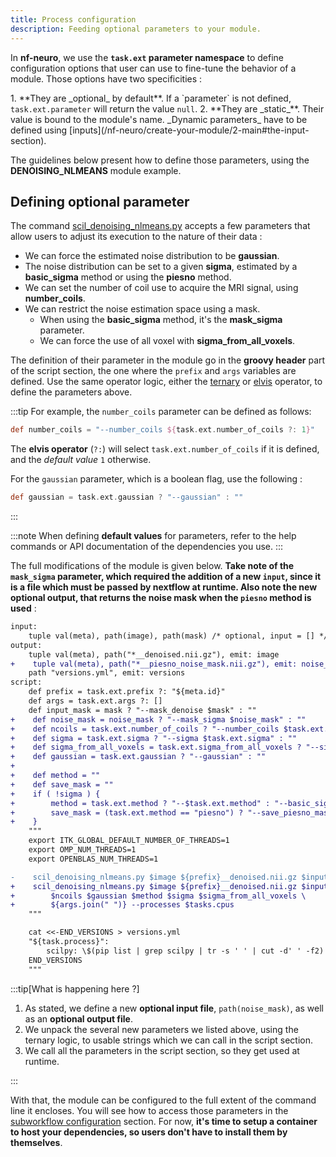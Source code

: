 ```yaml
---
title: Process configuration
description: Feeding optional parameters to your module.
---
```



In **nf-neuro**, we use the **<code class="dark:text-slate-200 text-slate-700">task.ext</code> parameter namespace** to define
configuration options that user can use to fine-tune the behavior of a module. Those options have two
specificities :

<Steps>
1. **They are _optional_ by default**. If a `parameter` is not defined, <code class="dark:text-slate-200 text-slate-700">task.ext.parameter</code>
   will return the value <code class="dark:text-blue-300 text-blue-500">null</code>.
2. **They are _static_**. Their value is bound to the module's name. _Dynamic parameters_ have to be defined using
   [inputs](/nf-neuro/create-your-module/2-main#the-input-section).
</Steps>

The guidelines below present how to define those parameters, using the **DENOISING_NLMEANS** module example.

## Defining optional parameter

The command [scil_denoising_nlmeans.py](https://scilpy.readthedocs.io/en/latest/scripts/scil_denoising_nlmeans.html) accepts a few
parameters that allow users to adjust its execution to the nature of their data :

- We can force the estimated noise distribution to be **gaussian**.
- The noise distribution can be set to a given **sigma**, estimated by a **basic_sigma** method
  or using the **piesno** method.
- We can set the number of coil use to acquire the MRI signal, using **number_coils**.
- We can restrict the noise estimation space using a mask.
  - When using the **basic_sigma** method, it's the **mask_sigma** parameter.
  - We can force the use of all voxel with **sigma_from_all_voxels**.

The definition of their parameter in the module go in the **groovy header** part of the script section, the one
where the `prefix` and `args` variables are defined. Use the same operator logic, either the [ternary](https://groovy-lang.org/operators.html#_ternary_operator)
or [elvis](https://groovy-lang.org/operators.html#_elvis_operator) operator, to define the parameters above.

:::tip
For example, the `number_coils` parameter can be defined as follows:

```groovy
def number_coils = "--number_coils ${task.ext.number_of_coils ?: 1}"
```

The **elvis operator** (<code class="dark:text-orange-300 text-yellow-800">?:</code>) will select <code class="dark:text-orange-300 text-yellow-800">task.ext.number_of_coils</code> if it is defined,
and the _default value_ <code class="dark:text-orange-300 text-yellow-800">1</code> otherwise.

For the `gaussian` parameter, which is a boolean flag, use the following :

```groovy
def gaussian = task.ext.gaussian ? "--gaussian" : ""
```

:::

:::note
When defining **default values** for parameters, refer to the help commands or API documentation
of the dependencies you use.
:::

The full modifications of the module is given below. **Take note of the `mask_sigma` parameter, which required
the addition of a new `input`, since it is a file which must be passed by nextflow at runtime. Also note the new
**optional output**, that returns the noise mask when the `piesno` method is used** :

```diff lang="groovy" ins=", path(noise_mask) /* optional, input = [] */" {"1": 2-5} {"2": 11} {"3": 28-31}
input:
    tuple val(meta), path(image), path(mask) /* optional, input = [] */, path(noise_mask) /* optional, input = [] */
output:
    tuple val(meta), path("*__denoised.nii.gz"), emit: image
+    tuple val(meta), path("*__piesno_noise_mask.nii.gz"), emit: noise_mask, optional: true
    path "versions.yml", emit: versions
script:
    def prefix = task.ext.prefix ?: "${meta.id}"
    def args = task.ext.args ?: []
    def input_mask = mask ? "--mask_denoise $mask" : ""
+    def noise_mask = noise_mask ? "--mask_sigma $noise_mask" : ""
+    def ncoils = task.ext.number_of_coils ? "--number_coils $task.ext.number_of_coils" : "--number_coils 1"
+    def sigma = task.ext.sigma ? "--sigma $task.ext.sigma" : ""
+    def sigma_from_all_voxels = task.ext.sigma_from_all_voxels ? "--sigma_from_all_voxels" : ""
+    def gaussian = task.ext.gaussian ? "--gaussian" : ""
+
+    def method = ""
+    def save_mask = ""
+    if ( !sigma ) {
+        method = task.ext.method ? "--$task.ext.method" : "--basic_sigma"
+        save_mask = (task.ext.method == "piesno") ? "--save_piesno_mask ${prefix}__piesno_noise_mask.nii.gz" : ""
+    }
    """
    export ITK_GLOBAL_DEFAULT_NUMBER_OF_THREADS=1
    export OMP_NUM_THREADS=1
    export OPENBLAS_NUM_THREADS=1

-    scil_denoising_nlmeans.py $image ${prefix}__denoised.nii.gz $input_mask ${args.join(" ")} --processes $task.cpus
+    scil_denoising_nlmeans.py $image ${prefix}__denoised.nii.gz $input_mask $noise_mask $save_mask \
+        $ncoils $gaussian $method $sigma $sigma_from_all_voxels \
+        ${args.join(" ")} --processes $tasks.cpus
    """

    cat <<-END_VERSIONS > versions.yml
    "${task.process}":
        scilpy: \$(pip list | grep scilpy | tr -s ' ' | cut -d' ' -f2)
    END_VERSIONS
    """
```

:::tip[What is happening here ?]
<Steps>
1. As stated, we define a new **optional input file**, <code class="dark:text-slate-200 text-slate-700">path(noise_mask)</code>, as well as an
   **optional output file**.
2. We unpack the several new parameters we listed above, using the ternary logic, to usable strings which we can call in
   the script section.
3. We call all the parameters in the script section, so they get used at runtime.
</Steps>
:::

With that, the module can be configured to the full extent of the command line it encloses. You will see how to access
those parameters in the [subworkflow configuration](/nf-neuro/create-your-subworkflow/3-configuration) section. For now,
**it's time to setup a container to host your dependencies, so users don't have to install them by themselves**.